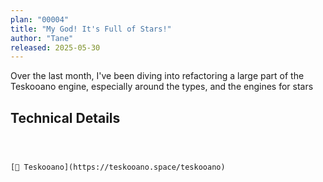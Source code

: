 ```yaml
---
plan: "00004"
title: "My God! It's Full of Stars!"
author: "Tane"
released: 2025-05-30
---
```



Over the last month, I've been diving into refactoring a large part of the Teskooano engine, especially around the
types, and the engines for stars

## Technical Details

```



[🔭 Teskooano](https://teskooano.space/teskooano)
```

